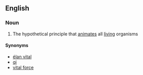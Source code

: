 ==English==

===Noun===
{{wikipedia}}
{{en-noun|sg=[[life]] [[force]]|-}}

# The hypothetical principle that [[animate]]s all [[living]] organisms

====Synonyms====
*[[élan vital]]
*[[qi]]
*[[vital force]]